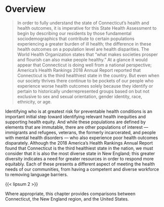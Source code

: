 # Overview

> In order to fully understand the state of Connecticut’s health and health
> outcomes, it is imperative for this State Health Assessment to begin by
> describing our residents by those fundamental sociodemographics that contribute
> to certain populations experiencing a greater burden of ill health; the
> difference in these health outcomes on a population level are health
> disparities. The World Health Organization states that “what makes societies
> prosper and flourish can also make people healthy.” At a glance it would appear
> that Connecticut is doing well from a national perspective; America’s Health
> Rankings 2018 Annual Report reported that Connecticut is the third healthiest
> state in the country. But even when our society thrives there continue to be
> pockets of our people who experience worse health outcomes solely because they
> identify or pertain to historically underrepresented groups based on but not
> exclusive to sex and sexual orientation, gender identity, race, ethnicity, or
> age.

Identifying who is at greatest risk for preventable health conditions is an
important initial step toward identifying relevant health inequities and
supporting health equity. And while these populations are defined by elements
that are immutable, there are other populations of interest — immigrants and
refugees, veterans, the formerly incarcerated, and people with mental health
disorders — who also experience poor health outcomes disparately. Although the
2018 America’s Health Rankings Annual Report found that Connecticut is the third
healthiest state in the nation, we must consider that it is also the most
diverse state in New England; this greater diversity indicates a need for
greater resources in order to respond more equitably. Each of these presents a
different aspect of meeting the health needs of our communities, from having a
competent and diverse workforce to removing language barriers.

{{< lipsum 2 >}}

Where appropriate, this chapter provides comparisons between
Connecticut, the New England region, and the United States.

